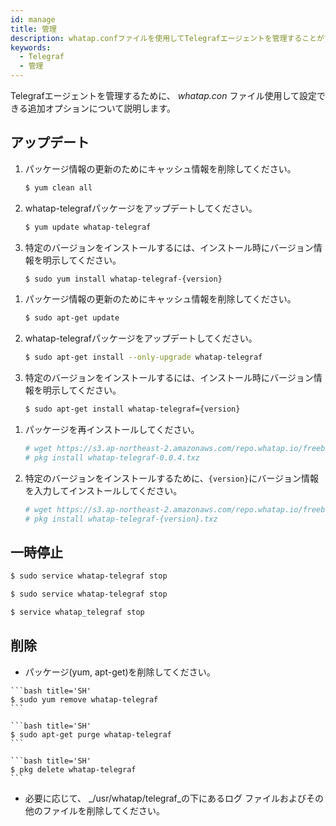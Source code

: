 ```yaml
---
id: manage
title: 管理
description: whatap.confファイルを使用してTelegrafエージェントを管理することができます。
keywords:
  - Telegraf
  - 管理
---
```



Telegrafエージェントを管理するために、 *whatap.con* ファイル使用して設定できる追加オプションについて説明します。

## アップデート

<Tabs>
<TabItem value="rc" label="Red Hat/CentOS">

1. パッケージ情報の更新のためにキャッシュ情報を削除してください。

   ```bash title=SH
   $ yum clean all
   ```

2. whatap-telegrafパッケージをアップデートしてください。

   ```bash title=SH
   $ yum update whatap-telegraf
   ```

3. 特定のバージョンをインストールするには、インストール時にバージョン情報を明示してください。

   ```bash title=SH
   $ sudo yum install whatap-telegraf-{version}
   ```

</TabItem>
<TabItem value="du" label="Debian/Ubuntu">

1. パッケージ情報の更新のためにキャッシュ情報を削除してください。

   ```bash title=SH
   $ sudo apt-get update
   ```

2. whatap-telegrafパッケージをアップデートしてください。

   ```bash title=SH
   $ sudo apt-get install --only-upgrade whatap-telegraf
   ```

3. 特定のバージョンをインストールするには、インストール時にバージョン情報を明示してください。

   ```bash title=SH
   $ sudo apt-get install whatap-telegraf={version}
   ```

</TabItem>
<TabItem value="fb" label="FreeBSD">

1. パッケージを再インストールしてください。

   ```bash title='SH'
   # wget https://s3.ap-northeast-2.amazonaws.com/repo.whatap.io/freebsd/10/whatap-telegraf-0.0.4.txz
   # pkg install whatap-telegraf-0.0.4.txz
   ```

2. 特定のバージョンをインストールするために、`{version}`にバージョン情報を入力してインストールしてください。

   ```bash title='SH'
   # wget https://s3.ap-northeast-2.amazonaws.com/repo.whatap.io/freebsd/10/whatap-telegraf-{version}.txz
   # pkg install whatap-telegraf-{version}.txz
   ```

</TabItem>
</Tabs>

## 一時停止

<Tabs>
<TabItem value="rc" label="Red Hat/CentOS">

```bash title='SH'
$ sudo service whatap-telegraf stop
```

</TabItem>
<TabItem value="du" label="Debian/Ubuntu">

```bash title='SH'
$ sudo service whatap-telegraf stop
```

</TabItem>
<TabItem value="fb" label="FreeBSD">

```bash title='SH'
$ service whatap_telegraf stop
```

</TabItem>
</Tabs>

## 削除

- パッケージ(yum, apt-get)を削除してください。 

<Tabs>
<TabItem value="rc" label="Red Hat/CentOS">

````
```bash title='SH'
$ sudo yum remove whatap-telegraf
```
````

</TabItem>
<TabItem value="du" label="Debian/Ubuntu">

````
```bash title='SH'
$ sudo apt-get purge whatap-telegraf
```
````

</TabItem>
<TabItem value="fb" label="FreeBSD">

````
```bash title='SH'
$ pkg delete whatap-telegraf
```
````

</TabItem>
</Tabs>

- 必要に応じて、 _/usr/whatap/telegraf_の下にあるログ ファイルおよびその他のファイルを削除してください。
